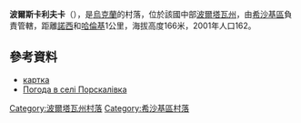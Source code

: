 {{coord|49|58|58|N|34|12|42|E|scale:100000_region:UA|display=title}}

'''波爾斯卡利夫卡'''（{{lang-uk|Порскалівка}}），是[[烏克蘭|烏克蘭]]的村落，位於該國中部[[波爾塔瓦州|波爾塔瓦州]]，由[[希沙基區|希沙基區]]負責管轄，距離[[諾西_(希沙基區)|諾西]]和[[哈倫基|哈倫基]]1公里，海拔高度166米，2001年人口162。

==參考資料==
* [http://gska2.rada.gov.ua/pls/z7502/A005?rdat1=26.04.2009&rf7571=26986 картка]{{dead link|date=2018年3月 |bot=InternetArchiveBot |fix-attempted=yes }}
* [http://weather.in.ua/ua/poltavskaja/21354 Погода в селі Порскалівка] {{Wayback|url=http://weather.in.ua/ua/poltavskaja/21354 |date=20200811154611 }}

{{DEFAULTSORT:Порскалівка}}
[[Category:波爾塔瓦州村落|Category:波爾塔瓦州村落]]
[[Category:希沙基區村落|Category:希沙基區村落]]


{{Poltava-geo-stub}}